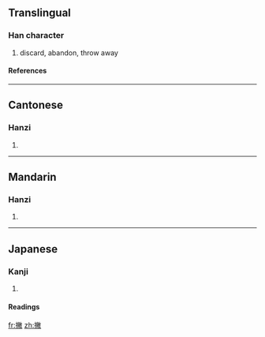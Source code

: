 ==Translingual==
===Han character===
{{Han char|rn=64|rad=手|as=12|sn=15|four=5804<sub>0</sub>|canj=手火月大 (QFBK)}}
# discard, abandon, throw away
====References====
{{Han ref|kx=0453.220|dkj=12678|dj=0803.050|hdz=31945.050|uh=6487|ud=25735|bh=BA4A|bd=47690}}

----
==Cantonese==
===Hanzi===
{{yue-hanzi|jyut=|y=pit3}}
# {{defn|Cantonese}}

----
==Mandarin==
===Hanzi===
{{cmn-hanzi|pin=[[piē]] (pie1), [[piě]] (pie3)|wg=p'ieh<sup>1</sup>, p'ieh<sup>3</sup>}}
# {{defn|Mandarin}}

----
==Japanese==
===Kanji===
{{ja-kanji|grade=|rs=手12}}
# {{defn|Japanese}} 
====Readings====
{{ja-readings|on=[[へつ]] (hetsu), [[へち]] (hechi), [[へい]] (hei)|kun=[[ぬぐう]] (nuguu)}}

[[fr:撇]]
[[zh:撇]]